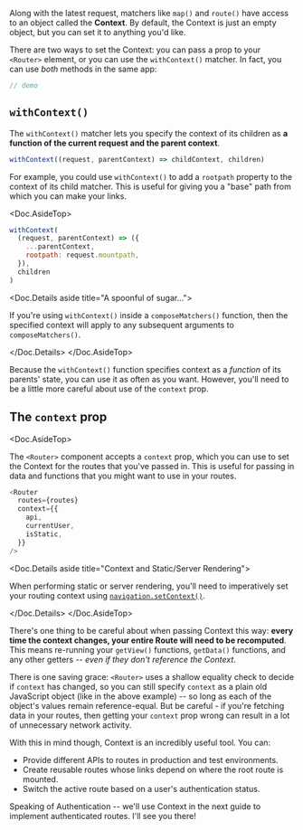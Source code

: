 
Along with the latest request, matchers like `map()` and `route()` have access to an object called the **Context**. By default, the Context is just an empty object, but you can set it to anything you'd like.

There are two ways to set the Context: you can pass a prop to your `<Router>` element, or you can use the `withContext()` matcher. In fact, you can use *both* methods in the same app:

```js
// demo
```

## `withContext()`

The `withContext()` matcher lets you specify the context of its children as **a function of the current request and the parent context**.

```js
withContext((request, parentContext) => childContext, children)
```

For example, you could use `withContext()` to add a `rootpath` property to the context of its child matcher. This is useful for giving you a "base" path from which you can make your links.

<Doc.AsideTop>

```js
withContext(
  (request, parentContext) => ({
    ...parentContext,
    rootpath: request.mountpath,
  }),
  children
)
```

<Doc.Details aside title="A spoonful of sugar...">

If you're using `withContext()` inside a `composeMatchers()` function, then the specified context will apply to any subsequent arguments to `composeMatchers()`.

</Doc.Details>
</Doc.AsideTop>

Because the `withContext()` function specifies context as a *function* of its parents' state, you can use it as often as you want. However, you'll need to be a little more careful about use of the `context` prop.


## The `context` prop

<Doc.AsideTop>

The `<Router>` component accepts a `context` prop, which you can use to set the Context for the routes that you've passed in. This is useful for passing in data and functions that you might want to use in your routes.

```js
<Router
  routes={routes}
  context={{
    api,
    currentUser,
    isStatic,
  }}
/>
```

<Doc.Details aside title="Context and Static/Server Rendering">

When performing static or server rendering, you'll need to imperatively set your routing context using [`navigation.setContext()`](/404).

</Doc.Details>
</Doc.AsideTop>

There's one thing to be careful about when passing Context this way: **every time the context changes, your entire Route will need to be recomputed**. This means re-running your `getView()` functions, `getData()` functions, and any other getters -- *even if they don't reference the Context*.

There is one saving grace: `<Router>` uses a shallow equality check to decide if `context` has changed, so you can still specify `context` as a plain old JavaScript object (like in the above example) -- so long as each of the object's values remain reference-equal. But be careful - if you're fetching data in your routes, then getting your `context` prop wrong can result in a lot of unnecessary network activity.

With this in mind though, Context is an incredibly useful tool. You can:

- Provide different APIs to routes in production and test environments.
- Create reusable routes whose links depend on where the root route is mounted.
- Switch the active route based on a user's authentication status.

Speaking of Authentication -- we'll use Context in the next guide to implement authenticated routes. I'll see you there!

